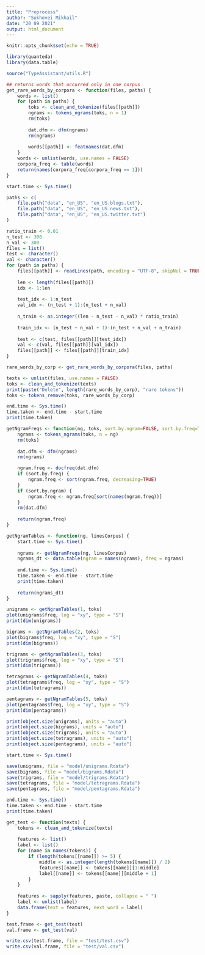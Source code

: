 ```yaml
---
title: "Preprocess"
author: "Sukhovei Mikhail"
date: "20 09 2021"
output: html_document
---
```


```r
knitr::opts_chunk$set(echo = TRUE)

library(quanteda)
library(data.table)

source("TypeAssistant/utils.R")
```

```r
## returns words that occurred only in one corpus
get_rare_words_by_corpora <- function(files, paths) {
    words <- list()
    for (path in paths) {
        toks <- clean_and_tokenize(files[[path]])
        ngrams <- tokens_ngrams(toks, n = 1)
        rm(toks)
        
        dat.dfm <- dfm(ngrams)
        rm(ngrams)
        
        words[[path]] <- featnames(dat.dfm)
    }
    words <- unlist(words, use.names = FALSE)
    corpora_freq <- table(words)
    return(names(corpora_freq[corpora_freq == 1]))
}
```

```r
start.time <- Sys.time()

paths <- c(
    file.path("data", "en_US", "en_US.blogs.txt"),
    file.path("data", "en_US", "en_US.news.txt"),
    file.path("data", "en_US", "en_US.twitter.txt")
)

ratio_train <- 0.01
n_test <- 300
n_val <- 300
files = list()
test <- character()
val <- character()
for (path in paths) {
    files[[path]] <- readLines(path, encoding = "UTF-8", skipNul = TRUE)
    
    len <- length(files[[path]])
    idx <- 1:len
    
    test_idx <- 1:n_test
    val_idx <- (n_test + 1):(n_test + n_val)
    
    n_train <- as.integer((len - n_test - n_val) * ratio_train)
    
    train_idx <- (n_test + n_val + 1):(n_test + n_val + n_train)
    
    test <- c(test, files[[path]][test_idx])
    val <- c(val, files[[path]][val_idx])
    files[[path]] <- files[[path]][train_idx]
}

rare_words_by_corp <- get_rare_words_by_corpora(files, paths)

texts <- unlist(files, use.names = FALSE)
toks <- clean_and_tokenize(texts)
print(paste("Delete", length(rare_words_by_corp), "rare tokens"))
toks <- tokens_remove(toks, rare_words_by_corp)

end.time <- Sys.time()
time.taken <- end.time - start.time
print(time.taken)
```

```r
getNgramFreqs <- function(ng, toks, sort.by.ngram=FALSE, sort.by.freq=TRUE) {
    ngrams <- tokens_ngrams(toks, n = ng)
    rm(toks)
    
    dat.dfm <- dfm(ngrams)
    rm(ngrams)

    ngram.freq <- docfreq(dat.dfm)
    if (sort.by.freq) {
        ngram.freq <- sort(ngram.freq, decreasing=TRUE)
    }
    if (sort.by.ngram) {
        ngram.freq <- ngram.freq[sort(names(ngram.freq))]
    }
    rm(dat.dfm)
    
    return(ngram.freq)
}

getNgramTables <- function(ng, linesCorpus) {
    start.time <- Sys.time()
    
    ngrams <- getNgramFreqs(ng, linesCorpus)
    ngrams_dt <- data.table(ngram = names(ngrams), freq = ngrams)
    
    end.time <- Sys.time()
    time.taken <- end.time - start.time
    print(time.taken)
    
    return(ngrams_dt)
}
```

```r
unigrams <- getNgramTables(1, toks)
plot(unigrams$freq, log = "xy", type = "S")
print(dim(unigrams))

bigrams <- getNgramTables(2, toks)
plot(bigrams$freq, log = "xy", type = "S")
print(dim(bigrams))

trigrams <- getNgramTables(3, toks)
plot(trigrams$freq, log = "xy", type = "S")
print(dim(trigrams))

tetragrams <- getNgramTables(4, toks)
plot(tetragrams$freq, log = "xy", type = "S")
print(dim(tetragrams))

pentagrams <- getNgramTables(5, toks)
plot(pentagrams$freq, log = "xy", type = "S")
print(dim(pentagrams))
```

```r
print(object.size(unigrams), units = "auto")
print(object.size(bigrams), units = "auto")
print(object.size(trigrams), units = "auto")
print(object.size(tetragrams), units = "auto")
print(object.size(pentagrams), units = "auto")
```

```r
start.time <- Sys.time()

save(unigrams, file = "model/unigrams.Rdata")
save(bigrams, file = "model/bigrams.Rdata")
save(trigrams, file = "model/trigrams.Rdata")
save(tetragrams, file = "model/tetragrams.Rdata")
save(pentagrams, file = "model/pentagrams.Rdata")

end.time <- Sys.time()
time.taken <- end.time - start.time
print(time.taken)
```

```r
get_test <- function(texts) {
    tokens <- clean_and_tokenize(texts)
    
    features <- list()
    label <- list()
    for (name in names(tokens)) {
        if (length(tokens[[name]]) >= 5) {
            middle <- as.integer(length(tokens[[name]]) / 2)
            features[[name]] <- tokens[[name]][1:middle]
            label[[name]] <- tokens[[name]][middle + 1]
        }
    }
    
    features <- sapply(features, paste, collapse = " ")
    label <- unlist(label)
    data.frame(text = features, next_word = label)
}
```

```r
test.frame <- get_test(test)
val.frame <- get_test(val)

write.csv(test.frame, file = "test/test.csv")
write.csv(val.frame, file = "test/val.csv")
```
